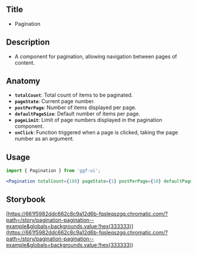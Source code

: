 ## Title

- Pagination

## Description

- A component for pagination, allowing navigation between pages of content.

## Anatomy

- **`totalCount`**: Total count of items to be paginated.
- **`pageState`**: Current page number.
- **`postPerPage`**: Number of items displayed per page.
- **`defaultPageSize`**: Default number of items per page.
- **`pageLimit`**: Limit of page numbers displayed in the pagination component.
- **`onClick`**: Function triggered when a page is clicked, taking the page number as an argument.

## Usage

```jsx
import { Pagination } from 'ggf-ui';
```

```jsx
<Pagination totalCount={100} pageState={1} postPerPage={10} defaultPageSize={100} pageLimit={5} onClick={onClick} />
```

## Storybook

[https://661f5982ddc662c8c9a12d6b-fqsleqszgq.chromatic.com/?path=/story/pagination-pagination--example&globals=backgrounds.value:!hex(333333)](<https://661f5982ddc662c8c9a12d6b-fqsleqszgq.chromatic.com/?path=/story/pagination-pagination--example&globals=backgrounds.value:!hex(333333)>)
